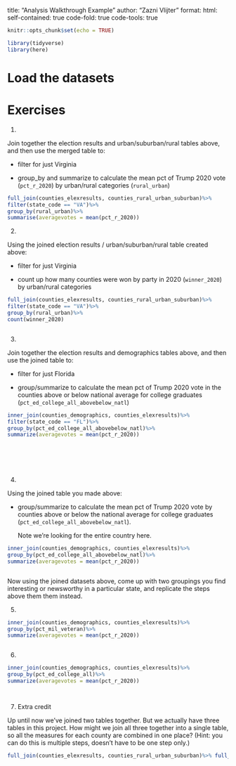 
title: "Analysis Walkthrough Example"
author: "Zazni Vlijter"
format:
  html:
    self-contained: true
    code-fold: true
    code-tools: true
    
```r
knitr::opts_chunk$set(echo = TRUE)

library(tidyverse)
library(here)

```

# Load the datasets

# Exercises

1)  

Join together the election results and urban/suburban/rural tables above, and then use the merged table to:

-   filter for just Virginia

-   group_by and summarize to calculate the mean pct of Trump 2020 vote (`pct_r_2020`) by urban/rural categories (`rural_urban`)

```r
full_join(counties_elexresults, counties_rural_urban_suburban)%>%
filter(state_code == "VA")%>% 
group_by(rural_urban)%>%
summarise(averagevotes = mean(pct_r_2020))

```

2)  

Using the joined election results / urban/suburban/rural table created above:

-   filter for just Virginia

-   count up how many counties were won by party in 2020 (`winner_2020`) by urban/rural categories

```r
full_join(counties_elexresults, counties_rural_urban_suburban)%>%
filter(state_code == "VA")%>% 
group_by(rural_urban)%>%
count(winner_2020)



```

3)  

Join together the election results and demographics tables above, and then use the joined table to:

-   filter for just Florida

-   group/summarize to calculate the mean pct of Trump 2020 vote in the counties above or below national average for college graduates (`pct_ed_college_all_abovebelow_natl`)

```r
inner_join(counties_demographics, counties_elexresults)%>%
filter(state_code == "FL")%>%
group_by(pct_ed_college_all_abovebelow_natl)%>%
summarize(averagevotes = mean(pct_r_2020))

  
  




```

4)  

Using the joined table you made above:

-   group/summarize to calculate the mean pct of Trump 2020 vote by counties above or below the national average for college graduates (`pct_ed_college_all_abovebelow_natl`).

    Note we're looking for the entire country here.

```r
inner_join(counties_demographics, counties_elexresults)%>%
group_by(pct_ed_college_all_abovebelow_natl)%>%
summarize(averagevotes = mean(pct_r_2020))



```

Now using the joined datasets above, come up with two groupings you find interesting or newsworthy in a particular state, and replicate the steps above them them instead.

5)  

```r
inner_join(counties_demographics, counties_elexresults)%>%
group_by(pct_mil_veteran)%>%
summarize(averagevotes = mean(pct_r_2020))



```

6)  

```r
inner_join(counties_demographics, counties_elexresults)%>%
group_by(pct_ed_college_all)%>%
summarize(averagevotes = mean(pct_r_2020))




```

7)  Extra credit

Up until now we've joined two tables together. But we actually have three tables in this project. How might we join all three together into a single table, so all the measures for each county are combined in one place? (Hint: you can do this is multiple steps, doesn't have to be one step only.)

```r

full_join(counties_elexresults, counties_rural_urban_suburban)%>% full_join(counties_demographics)




```
